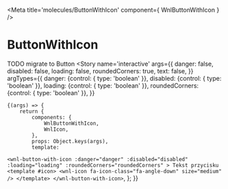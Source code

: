 
<Meta title='molecules/ButtonWithIcon' component={ WnlButtonWithIcon } />

# ButtonWithIcon

TODO migrate to Button
<Story name='interactive'
	args={{
		danger: false,
		disabled: false,
		loading: false,
		roundedCorners: true,
		text: false,
	}}
    argTypes={{
        danger: {control: { type: 'boolean' }},
        disabled: {control: { type: 'boolean' }},
        loading: {control: { type: 'boolean' }},
        roundedCorners: {control: { type: 'boolean' }},
    }}
>
    {(args) => {
        return {
        	components: {
				WnlButtonWithIcon,
				WnlIcon,
        	},
        	props: Object.keys(args),
            template:
`<wnl-button-with-icon :danger="danger" :disabled="disabled" :loading="loading" :roundedCorners="roundedCorners" >
	Tekst przycisku
	<template #icon>
		<wnl-icon
			fa-icon-class="fa-angle-down"
			size="medium"
		/>
	</template>
</wnl-button-with-icon>`,
        };
    }}
</Story>
